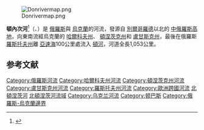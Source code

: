 {{noteTA
|G1=地名
|1=zh-tw:頓內次;zh-hk:頓涅茨;zh-cn:顿涅茨
}}
{{Infobox River
| river_name = 頓內次河
| image_name = Severskiy donetc wmp3210010.jpg
| caption = 
| origin = {{RUS}}
| mouth = <!-- 頁面不存在 -->[[顿河_(俄罗斯)|頓河]]
| basin_countries = {{RUS}}、{{flag|Ukraine}}
| length = 1,053公里
| watershed = 98,900平方公里
}}
[[File:Donrivermap.png|thumb]]

'''頓內次河'''<ref>{{Cite web |title=頓內次河 - Donets |url=https://terms.naer.edu.tw/detail/2988615/?index=1 |access-date=2022-05-28 |work=terms.naer.edu.tw}}</ref>（{{lang-ru|Северский Донец}}、{{lang-uk|Сіверський Донець, Дінець}}）是<!-- 頁面不存在 -->[[俄羅斯|俄羅斯]]與<!-- 頁面不存在 -->[[烏克蘭|烏克蘭]]的河流，發源自<!-- 頁面不存在 -->[[別爾哥羅德|別爾哥羅德]]以北的<!-- 頁面不存在 -->[[中俄羅斯高地|中俄羅斯高地]]，向東南流經烏克蘭的<!-- 頁面不存在 -->[[哈爾科夫州|哈爾科夫州]]、<!-- 頁面不存在 -->[[頓涅茨克州|頓涅茨克州]]和<!-- 頁面不存在 -->[[盧甘斯克州|盧甘斯克州]]，最後在俄羅斯<!-- 頁面不存在 -->[[羅斯托夫州|羅斯托夫州]]離<!-- 頁面不存在 -->[[亞速海|亞速海]]100公里處流入<!-- 頁面不存在 -->[[顿河_(俄罗斯)|頓河]]，河道全長1,053公里。

== 参考文献==
{{Reflist}}

{{Coord|51|00|N|36|59|E|display=title}}
{{俄罗斯地理小作品}}
{{Ukraine-river-stub}}
{{Authority control}}

{{DEFAULTSORT:Сіверський Донець}}
[[Category:俄羅斯河流|Category:俄羅斯河流]]
[[Category:哈爾科夫州河流|Category:哈爾科夫州河流]]
[[Category:頓涅茨克州河流|Category:頓涅茨克州河流]]
[[Category:盧甘斯克州河流|Category:盧甘斯克州河流]]
[[Category:羅斯托夫州河流|Category:羅斯托夫州河流]]
[[Category:歐洲跨國河流|Category:歐洲跨國河流]]
[[Category:北頓涅茨河|]]
[[Category:北頓涅茨河流域|]]
[[Category:乌克兰河流|Category:乌克兰河流]]
[[Category:顿巴斯|Category:顿巴斯]]
[[Category:俄羅斯-烏克蘭邊界|Category:俄羅斯-烏克蘭邊界]]